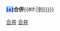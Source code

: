 <noinclude>{{pp-template}}</noinclude><span style="font-weight: bold; color: blue; background: lightblue;">(±)</span>'''合併'''{{#if:{{{1|}}}|到[[{{{1|}}}]]}}<noinclude>
[[Category:投票模板|合并]]
[[Category:訊息圖示模板|合并]]
{{pp-protected|small=yes}}
</noinclude>